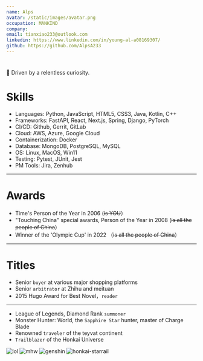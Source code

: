 ```yaml
---
name: Alps
avatar: /static/images/avatar.png
occupation: MANKIND
company:
email: tianxiao233@outlook.com
linkedin: https://www.linkedin.com/in/young-al-a08169307/
github: https://github.com/AlpsA233
---
```


#

📖 Driven by a relentless curiosity.

# Skills

- Languages: Python, JavaScript, HTML5, CSS3, Java, Kotlin, C++
- Frameworks: FastAPI, React, Next.js, Spring, Django, PyTorch
- CI/CD: Github, Gerrit, GitLab
- Cloud: AWS, Azure, Google Cloud
- Containerization: Docker
- Database: MongoDB, PostgreSQL, MySQL
- OS: Linux, MacOS, Win11
- Testing: Pytest, JUnit, Jest
- PM Tools: Jira, Zenhub

---

# Awards

- Time's Person of the Year in 2006 (<s>is YOU</s>）
- "Touching China" special awards, Person of the Year in 2008 (<s>is all the people of China</s>）
- Winner of the 'Olympic Cup' in 2022 （<s>is all the people of China</s>）

---

# Titles

- Senior `buyer` at various major shopping platforms
- Senior `arbitrator` at Zhihu and meituan
- 2015 Hugo Award for Best Novel，`reader`

---

- League of Legends, Diamond Rank `summoner`
- Monster Hunter: World, the `Sapphire Star` hunter, master of Charge Blade
- Renowned `traveler` of the teyvat continent
- `Trailblazer` of the Honkai Universe

<div className="grid grid-cols-4 gap-4">
  <img alt="lol" src="/static/images/about/league-of-legends.svg" title="League of Legends" />
  <img
    alt="mhw"
    src="/static/images/about/mhw_research_commission_crest.svg"
    title="Monster Hunter: World"
  />
  <img alt="genshin" src="/static/images/about/genshin-impact.svg" title="Genshin Impact" />
  <img
    alt="honkai-starrail"
    src="/static/images/about/honkai-star-rail.svg"
    title="Honkai Star Rail"
  />
</div>
